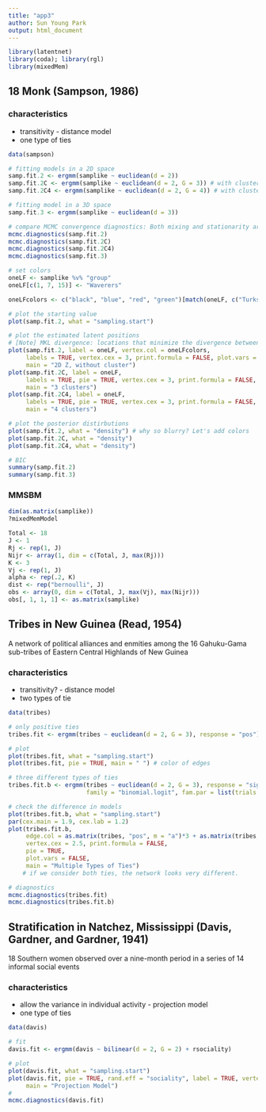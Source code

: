 ```yaml
---
title: "app3"
author: Sun Young Park
output: html_document
---
```


```r
library(latentnet)
library(coda); library(rgl)
library(mixedMem)
```

## 18 Monk (Sampson, 1986)

### characteristics
+ transitivity - distance model
+ one type of ties

```r
data(sampson)

# fitting models in a 2D space
samp.fit.2 <- ergmm(samplike ~ euclidean(d = 2))
samp.fit.2C <- ergmm(samplike ~ euclidean(d = 2, G = 3)) # with clustering (3 clusters)
samp.fit.2C4 <- ergmm(samplike ~ euclidean(d = 2, G = 4)) # with clustering (4 clusters)

# fitting model in a 3D space
samp.fit.3 <- ergmm(samplike ~ euclidean(d = 3))

# compare MCMC convergence diagnostics: Both mixing and stationarity are good.
mcmc.diagnostics(samp.fit.2)
mcmc.diagnostics(samp.fit.2C)
mcmc.diagnostics(samp.fit.2C4)
mcmc.diagnostics(samp.fit.3)
```


```r
# set colors
oneLF <- samplike %v% "group"
oneLF[c(1, 7, 15)] <- "Waverers"

oneLFcolors <- c("black", "blue", "red", "green")[match(oneLF, c("Turks", "Outcasts", "Loyal", "Waverers"))]

# plot the starting value
plot(samp.fit.2, what = "sampling.start") 

# plot the estimated latent positions
# [Note] MKL divergence: locations that minimize the divergence between the posterior distribution of distance created using the estimate of the location calculated from MLE, posterior mean, posterior mode
plot(samp.fit.2, label = oneLF, vertex.col = oneLFcolors,
	 labels = TRUE, vertex.cex = 3, print.formula = FALSE, plot.vars = FALSE,
	 main = "2D Z, without cluster")
plot(samp.fit.2C, label = oneLF,
	 labels = TRUE, pie = TRUE, vertex.cex = 3, print.formula = FALSE, cluster.col = c("green", "blue", "red"),
	 main = "3 clusters")
plot(samp.fit.2C4, label = oneLF,
	 labels = TRUE, pie = TRUE, vertex.cex = 3, print.formula = FALSE, cluster.col = c("blue", "red", "black", "green"),
	 main = "4 clusters")

# plot the posterior distirbutions
plot(samp.fit.2, what = "density") # why so blurry? Let's add colors
plot(samp.fit.2C, what = "density")
plot(samp.fit.2C4, what = "density")

# BIC
summary(samp.fit.2) 
summary(samp.fit.3) 
```

### MMSBM

```r
dim(as.matrix(samplike))
?mixedMemModel

Total <- 18
J <- 1
Rj <- rep(1, J)
Nijr <- array(1, dim = c(Total, J, max(Rj)))
K <- 3
Vj <- rep(1, J)
alpha <- rep(.2, K)
dist <- rep("bernoulli", J)
obs <- array(0, dim = c(Total, J, max(Vj), max(Nijr)))
obs[, 1, 1, 1] <- as.matrix(samplike)
```

## Tribes in New Guinea (Read, 1954)
A network of political alliances and enmities among the 16 Gahuku-Gama sub-tribes of Eastern Central Highlands of New Guinea

### characteristics
+ transitivity? - distance model
+ two types of tie

```r
data(tribes)

# only positive ties
tribes.fit <- ergmm(tribes ~ euclidean(d = 2, G = 3), response = "pos")

# plot
plot(tribes.fit, what = "sampling.start") 
plot(tribes.fit, pie = TRUE, main = " ") # color of edges

# three different types of ties
tribes.fit.b <- ergmm(tribes ~ euclidean(d = 2, G = 3), response = "sign.012",
					  family = "binomial.logit", fam.par = list(trials = 2))

# check the difference in models
plot(tribes.fit.b, what = "sampling.start") 
par(cex.main = 1.9, cex.lab = 1.2)
plot(tribes.fit.b,
	 edge.col = as.matrix(tribes, "pos", m = "a")*3 + as.matrix(tribes, "neg", m = "a")*2,
	 vertex.cex = 2.5, print.formula = FALSE,
	 pie = TRUE,
	 plot.vars = FALSE,
	 main = "Multiple Types of Ties") 
	# if we consider both ties, the network looks very different.

# diagnostics
mcmc.diagnostics(tribes.fit)
mcmc.diagnostics(tribes.fit.b)
```

## Stratification in Natchez, Mississippi (Davis, Gardner, and Gardner, 1941)
18 Southern women observed over a nine-month period in a series of 14 informal social events

### characteristics
+ allow the variance in individual activity - projection model
+ one type of ties

```r
data(davis)

# fit
davis.fit <- ergmm(davis ~ bilinear(d = 2, G = 2) + rsociality)

# plot
plot(davis.fit, what = "sampling.start") 
plot(davis.fit, pie = TRUE, rand.eff = "sociality", label = TRUE, vertex.cex = 1.5, print.formula = FALSE,
	 main = "Projection Model")
#
mcmc.diagnostics(davis.fit)
```

